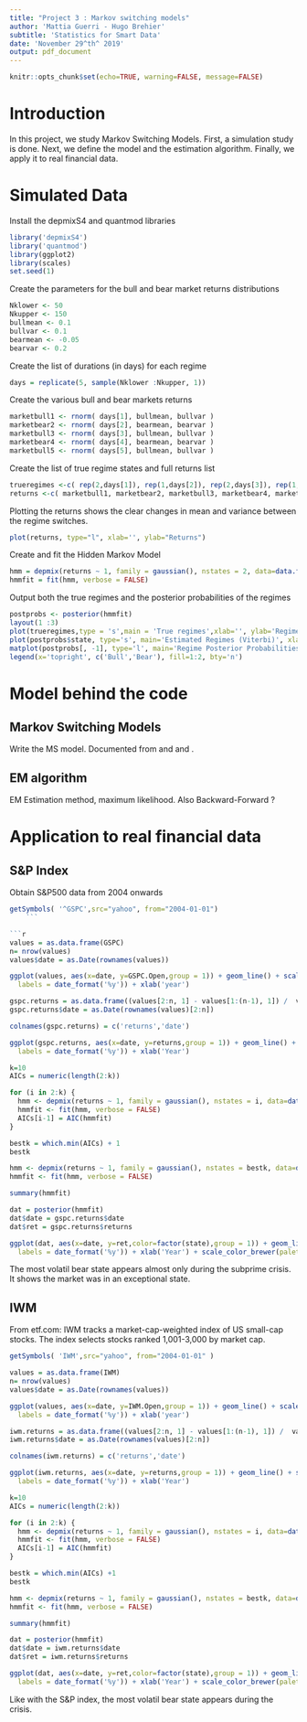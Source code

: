 ```yaml
---
title: "Project 3 : Markov switching models"
author: 'Mattia Guerri - Hugo Brehier'
subtitle: 'Statistics for Smart Data'
date: 'November 29^th^ 2019'
output: pdf_document
---
```


\pagebreak
\tableofcontents
\pagebreak


```r
knitr::opts_chunk$set(echo=TRUE, warning=FALSE, message=FALSE)
```

# Introduction

In this project, we study Markov Switching Models. 
First, a simulation study is done.
Next, we define the model and the estimation algorithm.
Finally, we apply it to real financial data.

\pagebreak

# Simulated Data

Install the depmixS4 and quantmod libraries
```r
library('depmixS4')
library('quantmod')
library(ggplot2)
library(scales)
set.seed(1)
```

Create the parameters for the bull and bear market returns distributions
```r
Nklower <- 50
Nkupper <- 150
bullmean <- 0.1
bullvar <- 0.1
bearmean <- -0.05
bearvar <- 0.2
```

Create the list of durations (in days) for each regime
```r
days = replicate(5, sample(Nklower :Nkupper, 1))
```

Create the various bull and bear markets returns
```r
marketbull1 <- rnorm( days[1], bullmean, bullvar )
marketbear2 <- rnorm( days[2], bearmean, bearvar )
marketbull3 <- rnorm( days[3], bullmean, bullvar )
marketbear4 <- rnorm( days[4], bearmean, bearvar )
marketbull5 <- rnorm( days[5], bullmean, bullvar )
```

Create the list of true regime states and full returns list
```r
trueregimes <-c( rep(2,days[1]), rep(1,days[2]), rep(2,days[3]), rep(1,days[4]), rep(2,days[5]))
returns <-c( marketbull1, marketbear2, marketbull3, marketbear4, marketbull5)
```

Plotting the returns shows the clear changes in mean and variance between the regime
switches.
```r
plot(returns, type="l", xlab='', ylab="Returns")
```

 Create and fit the Hidden Markov Model
```r
hmm = depmix(returns ~ 1, family = gaussian(), nstates = 2, data=data.frame(returns))
hmmfit = fit(hmm, verbose = FALSE)
```

 Output both the true regimes and the posterior probabilities of the regimes
```r
postprobs <- posterior(hmmfit)
layout(1 :3)
plot(trueregimes,type = 's',main = 'True regimes',xlab='', ylab='Regime')
plot(postprobs$state, type='s', main='Estimated Regimes (Viterbi)', xlab='', ylab='Regime')
matplot(postprobs[, -1], type='l', main='Regime Posterior Probabilities',ylab='Probability')
legend(x='topright', c('Bull','Bear'), fill=1:2, bty='n')
```

\pagebreak
# Model behind the code
## Markov Switching Models

Write the MS model.
Documented from \cite{JH_RMS} and \cite{GT_RMS} and \cite{FA_RMS} . 


## EM algorithm

EM Estimation method, maximum likelihood. Also Backward-Forward ?

\pagebreak
# Application to real financial data
## S&P Index

Obtain S&P500 data from 2004 onwards
```r
getSymbols( '^GSPC',src="yahoo", from="2004-01-01")
    ```

```r
values = as.data.frame(GSPC)
n= nrow(values)
values$date = as.Date(rownames(values))

ggplot(values, aes(x=date, y=GSPC.Open,group = 1)) + geom_line() + scale_x_date(breaks = date_breaks("years"),
  labels = date_format('%y')) + xlab('year')

```

```r
gspc.returns = as.data.frame((values[2:n, 1] - values[1:(n-1), 1]) /  values[1:(n-1), 1])
gspc.returns$date = as.Date(rownames(values)[2:n])

colnames(gspc.returns) = c('returns','date')

ggplot(gspc.returns, aes(x=date, y=returns,group = 1)) + geom_line() + scale_x_date(breaks = date_breaks("years"),
  labels = date_format('%y')) + xlab('Year')
```

```r
k=10
AICs = numeric(length(2:k))

for (i in 2:k) {
  hmm <- depmix(returns ~ 1, family = gaussian(), nstates = i, data=data.frame(gspc.returns))
  hmmfit <- fit(hmm, verbose = FALSE)
  AICs[i-1] = AIC(hmmfit)
}

```

```r
bestk = which.min(AICs) + 1
bestk
```

```r
hmm <- depmix(returns ~ 1, family = gaussian(), nstates = bestk, data=data.frame(gspc.returns))
hmmfit <- fit(hmm, verbose = FALSE)
```

```r
summary(hmmfit)
```



```r
dat = posterior(hmmfit)
dat$date = gspc.returns$date
dat$ret = gspc.returns$returns
```

```r
ggplot(dat, aes(x=date, y=ret,color=factor(state),group = 1)) + geom_line() + scale_x_date(breaks = date_breaks("years"),
  labels = date_format('%y')) + xlab('Year') + scale_color_brewer(palette="Set1")
```

The most volatil bear state appears almost only during the subprime crisis. It shows the market was in an exceptional state.

## IWM

From etf.com:
IWM tracks a market-cap-weighted index of US small-cap stocks. The index selects stocks ranked 1,001-3,000 by market cap.

```r
getSymbols( 'IWM',src="yahoo", from="2004-01-01" )
```

```r
values = as.data.frame(IWM)
n= nrow(values)
values$date = as.Date(rownames(values))

ggplot(values, aes(x=date, y=IWM.Open,group = 1)) + geom_line() + scale_x_date(breaks = date_breaks("years"),
  labels = date_format('%y')) + xlab('year')
```

```r
iwm.returns = as.data.frame((values[2:n, 1] - values[1:(n-1), 1]) /  values[1:(n-1), 1])
iwm.returns$date = as.Date(rownames(values)[2:n])

colnames(iwm.returns) = c('returns','date')

ggplot(iwm.returns, aes(x=date, y=returns,group = 1)) + geom_line() + scale_x_date(breaks = date_breaks("years"),
  labels = date_format('%y')) + xlab('Year')
```

```r
k=10
AICs = numeric(length(2:k))

for (i in 2:k) {
  hmm <- depmix(returns ~ 1, family = gaussian(), nstates = i, data=data.frame(iwm.returns))
  hmmfit <- fit(hmm, verbose = FALSE)
  AICs[i-1] = AIC(hmmfit)
}

```

```r
bestk = which.min(AICs) +1
bestk
```

```r
hmm <- depmix(returns ~ 1, family = gaussian(), nstates = bestk, data=data.frame(iwm.returns))
hmmfit <- fit(hmm, verbose = FALSE)
```

```r
summary(hmmfit)
```

```r
dat = posterior(hmmfit)
dat$date = iwm.returns$date
dat$ret = iwm.returns$returns
```

```r
ggplot(dat, aes(x=date, y=ret,color=factor(state),group = 1)) + geom_line() + scale_x_date(breaks = date_breaks("years"),
  labels = date_format('%y')) + xlab('Year') + scale_color_brewer(palette="Set1")
```

Like with the S&P index, the most volatil bear state appears during the crisis.

\pagebreak
\bibliographystyle{abbrv}
\bibliography{biblio}
